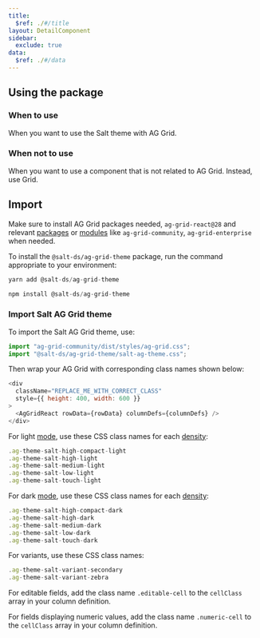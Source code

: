 ```yaml
---
title:
  $ref: ./#/title
layout: DetailComponent
sidebar:
  exclude: true
data:
  $ref: ./#/data
---
```


## Using the package

### When to use

When you want to use the Salt theme with AG Grid.

### When not to use

When you want to use a component that is not related to AG Grid. Instead, use Grid.

## Import

Make sure to install AG Grid packages needed, `ag-grid-react@28` and
relevant [packages](https://www.ag-grid.com/react-data-grid/packages/) or
[modules](https://www.ag-grid.com/react-data-grid/modules/) like
`ag-grid-community`, `ag-grid-enterprise` when needed.

To install the `@salt-ds/ag-grid-theme` package, run the command appropriate to your environment:

```js
yarn add @salt-ds/ag-grid-theme
```

```js
npm install @salt-ds/ag-grid-theme
```

### Import Salt AG Grid theme

To import the Salt AG Grid theme, use:

```js
import "ag-grid-community/dist/styles/ag-grid.css";
import "@salt-ds/ag-grid-theme/salt-ag-theme.css";
```

Then wrap your AG Grid with corresponding class names shown below:

```js
<div
  className="REPLACE_ME_WITH_CORRECT_CLASS"
  style={{ height: 400, width: 600 }}
>
  <AgGridReact rowData={rowData} columnDefs={columnDefs} />
</div>
```

For light [mode](/salt/foundations/modes), use these CSS class names for each [density](/salt/foundations/density):

```js
.ag-theme-salt-high-compact-light
.ag-theme-salt-high-light
.ag-theme-salt-medium-light
.ag-theme-salt-low-light
.ag-theme-salt-touch-light
```

For dark [mode](/salt/foundations/modes), use these CSS class names for each [density](/salt/foundations/density):

```js
.ag-theme-salt-high-compact-dark
.ag-theme-salt-high-dark
.ag-theme-salt-medium-dark
.ag-theme-salt-low-dark
.ag-theme-salt-touch-dark
```

For variants, use these CSS class names:

```js
.ag-theme-salt-variant-secondary
.ag-theme-salt-variant-zebra
```

For editable fields, add the class name `.editable-cell` to the `cellClass` array in your column definition.

For fields displaying numeric values, add the class name `.numeric-cell` to the `cellClass` array in your column definition.
